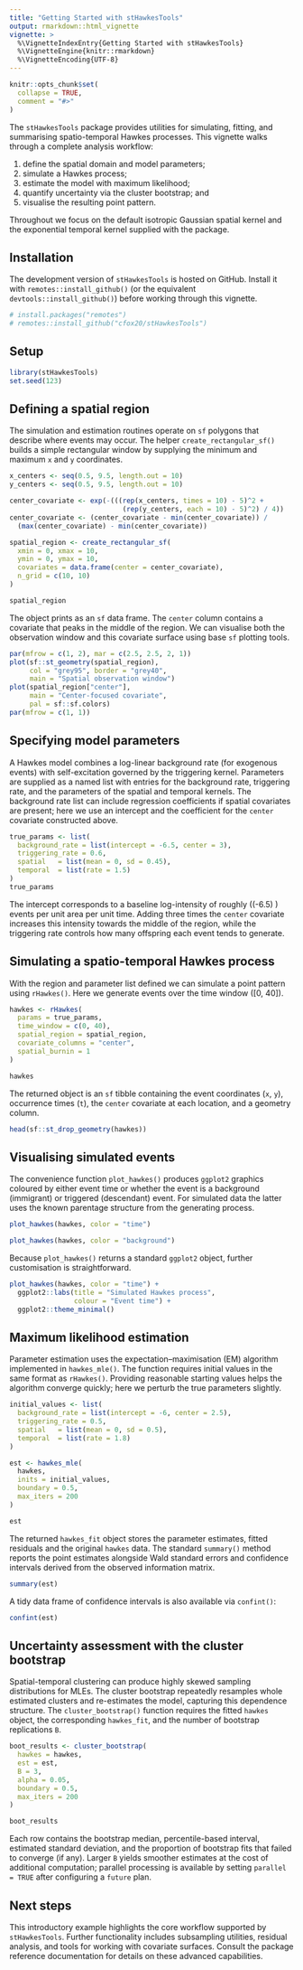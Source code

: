 ```yaml
---
title: "Getting Started with stHawkesTools"
output: rmarkdown::html_vignette
vignette: >
  %\VignetteIndexEntry{Getting Started with stHawkesTools}
  %\VignetteEngine{knitr::rmarkdown}
  %\VignetteEncoding{UTF-8}
---
```


```r
knitr::opts_chunk$set(
  collapse = TRUE,
  comment = "#>"
)
```

The `stHawkesTools` package provides utilities for simulating, fitting, and
summarising spatio-temporal Hawkes processes.  This vignette walks through a
complete analysis workflow:

1. define the spatial domain and model parameters;
2. simulate a Hawkes process;
3. estimate the model with maximum likelihood;
4. quantify uncertainty via the cluster bootstrap; and
5. visualise the resulting point pattern.

Throughout we focus on the default isotropic Gaussian spatial kernel and the
exponential temporal kernel supplied with the package.

## Installation

The development version of `stHawkesTools` is hosted on GitHub.  Install it
with `remotes::install_github()` (or the equivalent `devtools::install_github()`)
before working through this vignette.

```r
# install.packages("remotes")
# remotes::install_github("cfox20/stHawkesTools")
```

## Setup

```r
library(stHawkesTools)
set.seed(123)
```

## Defining a spatial region

The simulation and estimation routines operate on `sf` polygons that describe
where events may occur.  The helper `create_rectangular_sf()` builds a simple
rectangular window by supplying the minimum and maximum `x` and `y`
coordinates.

```r
x_centers <- seq(0.5, 9.5, length.out = 10)
y_centers <- seq(0.5, 9.5, length.out = 10)

center_covariate <- exp(-(((rep(x_centers, times = 10) - 5)^2 +
                            (rep(y_centers, each = 10) - 5)^2) / 4))
center_covariate <- (center_covariate - min(center_covariate)) /
  (max(center_covariate) - min(center_covariate))

spatial_region <- create_rectangular_sf(
  xmin = 0, xmax = 10,
  ymin = 0, ymax = 10,
  covariates = data.frame(center = center_covariate),
  n_grid = c(10, 10)
)

spatial_region
```

The object prints as an `sf` data frame.  The `center` column contains a
covariate that peaks in the middle of the region.  We can visualise both the
observation window and this covariate surface using base `sf` plotting tools.

```r
par(mfrow = c(1, 2), mar = c(2.5, 2.5, 2, 1))
plot(sf::st_geometry(spatial_region),
     col = "grey95", border = "grey40",
     main = "Spatial observation window")
plot(spatial_region["center"],
     main = "Center-focused covariate",
     pal = sf::sf.colors)
par(mfrow = c(1, 1))
```

## Specifying model parameters

A Hawkes model combines a log-linear background rate (for exogenous events) with
self-excitation governed by the triggering kernel.  Parameters are supplied as a
named list with entries for the background rate, triggering rate, and the
parameters of the spatial and temporal kernels.  The background rate list can
include regression coefficients if spatial covariates are present; here we use
an intercept and the coefficient for the `center` covariate constructed above.

```r
true_params <- list(
  background_rate = list(intercept = -6.5, center = 3),
  triggering_rate = 0.6,
  spatial   = list(mean = 0, sd = 0.45),
  temporal  = list(rate = 1.5)
)
true_params
```

The intercept corresponds to a baseline log-intensity of roughly
\(\exp(-6.5) \approx 0.0015\) events per unit area per unit time.  Adding three
times the `center` covariate increases this intensity towards the middle of the
region, while the triggering rate controls how many offspring each event tends
to generate.

## Simulating a spatio-temporal Hawkes process

With the region and parameter list defined we can simulate a point pattern using
`rHawkes()`.  Here we generate events over the time window \([0, 40]\).

```r
hawkes <- rHawkes(
  params = true_params,
  time_window = c(0, 40),
  spatial_region = spatial_region,
  covariate_columns = "center",
  spatial_burnin = 1
)

hawkes
```

The returned object is an `sf` tibble containing the event coordinates (`x`,
`y`), occurrence times (`t`), the `center` covariate at each location, and a
geometry column.

```r
head(sf::st_drop_geometry(hawkes))
```

## Visualising simulated events

The convenience function `plot_hawkes()` produces `ggplot2` graphics coloured by
either event time or whether the event is a background (immigrant) or triggered
(descendant) event.  For simulated data the latter uses the known parentage
structure from the generating process.

```r
plot_hawkes(hawkes, color = "time")
```

```r
plot_hawkes(hawkes, color = "background")
```

Because `plot_hawkes()` returns a standard `ggplot2` object, further
customisation is straightforward.

```r
plot_hawkes(hawkes, color = "time") +
  ggplot2::labs(title = "Simulated Hawkes process",
                colour = "Event time") +
  ggplot2::theme_minimal()
```

## Maximum likelihood estimation

Parameter estimation uses the expectation–maximisation (EM) algorithm implemented
in `hawkes_mle()`.  The function requires initial values in the same format as
`rHawkes()`.  Providing reasonable starting values helps the algorithm converge
quickly; here we perturb the true parameters slightly.

```r
initial_values <- list(
  background_rate = list(intercept = -6, center = 2.5),
  triggering_rate = 0.5,
  spatial   = list(mean = 0, sd = 0.5),
  temporal  = list(rate = 1.8)
)

est <- hawkes_mle(
  hawkes,
  inits = initial_values,
  boundary = 0.5,
  max_iters = 200
)

est
```

The returned `hawkes_fit` object stores the parameter estimates, fitted residuals
and the original `hawkes` data.  The standard `summary()` method reports the
point estimates alongside Wald standard errors and confidence intervals derived
from the observed information matrix.

```r
summary(est)
```

A tidy data frame of confidence intervals is also available via `confint()`:

```r
confint(est)
```

## Uncertainty assessment with the cluster bootstrap

Spatial-temporal clustering can produce highly skewed sampling distributions for
MLEs.  The cluster bootstrap repeatedly resamples whole estimated clusters and
re-estimates the model, capturing this dependence structure.  The
`cluster_bootstrap()` function requires the fitted `hawkes` object, the
corresponding `hawkes_fit`, and the number of bootstrap replications `B`.

```r
boot_results <- cluster_bootstrap(
  hawkes = hawkes,
  est = est,
  B = 3,
  alpha = 0.05,
  boundary = 0.5,
  max_iters = 200
)

boot_results
```

Each row contains the bootstrap median, percentile-based interval, estimated
standard deviation, and the proportion of bootstrap fits that failed to converge
(if any).  Larger `B` yields smoother estimates at the cost of additional
computation; parallel processing is available by setting `parallel = TRUE` after
configuring a `future` plan.

## Next steps

This introductory example highlights the core workflow supported by
`stHawkesTools`.  Further functionality includes subsampling utilities, residual
analysis, and tools for working with covariate surfaces.  Consult the package
reference documentation for details on these advanced capabilities.
